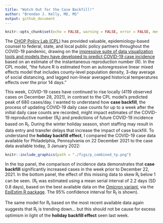 ```yaml
---
title: "Watch Out for the Case Backfill!"
author: "Brendan J. Kelly, MD, MS"
output: github_document
---
```


```r

knitr::opts_chunk$set(echo = FALSE, warning = FALSE, error = FALSE, message = FALSE)

```
  
The <a href="https://policylab.chop.edu/">CHOP Policy Lab (CPL)</a> has provided valuable, epidemiology-based counsel to federal, state, and local public policy partners throughout the COVID-19 pandemic, drawing on the <a href="https://policylab.chop.edu/covid-lab-mapping-covid-19-your-community">impressive suite of data visualization tools and models they have developed to predict COVID-19 case incidence</a> based on an estimate of the instantaneous reproduction number (R). In the CPL model, "the future R is estimated from an autoregressive linear mixed effects model that includes county-level population density, 3-day average of social distancing, and lagged non-linear averaged historical temperatures effects over the prior 14 days."  
  
This week, COVID-19 cases have continued to rise locally (4119 observed cases on December 28, 2021), in contrast to the CPL model's predicted peak of 680 cases/day. I wanted to understand how <b>case backfill</b>, the process of updating COVID-19 daily case counts for up to a week after the initial daily case counts are recorded, might impact estimates of the COVID-19 reproductive number (R<sub>t</sub>) and predictions of future COVID-19 incidence based on R<sub>t</sub>. During the winter holiday season, short staffing may result in data entry and transfer delays that increase the impact of case backfill. To understand the <b>holiday backfill effect</b>, I compared the COVID-19 case data available for Philadelphia, Pennsylvania on 22 December 2021 to the case data available today, 3 January 2022:  
  
```r

knitr::include_graphics(path = "./figs/p_combined_tp.png")

```
  
In the top panel, the comparison of incidence data demonstrates that <b>case backfill</b> significantly increased cases in the week prior to December 22, 2021. In the bottom panel, the effect of this missing data to skew R<sub>t</sub> below 1 can be seen. (R<sub>t</sub> was estimated using a mean serial interval of 2.2 days (SD 0.8 days), based on the best available data on the <a href="https://www.medrxiv.org/content/10.1101/2021.12.25.21268301v1">Omicron variant</a>, via the <a href="">EpiEstim R package</a>. The 95% confidence interval for R<sub>t</sub> is shown).
  
The same model for R<sub>t</sub> based on the most recent available data again suggests that R<sub>t</sub> is trending down... but this should not be cause for excess optimism in light of the <b>holiday backfill effect</b> seen last week.     
  
  

